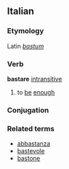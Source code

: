 ==Italian==
===Etymology===
Latin ''[[bastum]]''
===Verb===
'''bastare''' [[intransitive]]

# to [[be]] [[enough]]
===Conjugation===
{{it-conj-are|bast|essere}}
===Related terms===
*[[abbastanza]]
*[[bastevole]]
*[[bastone]]